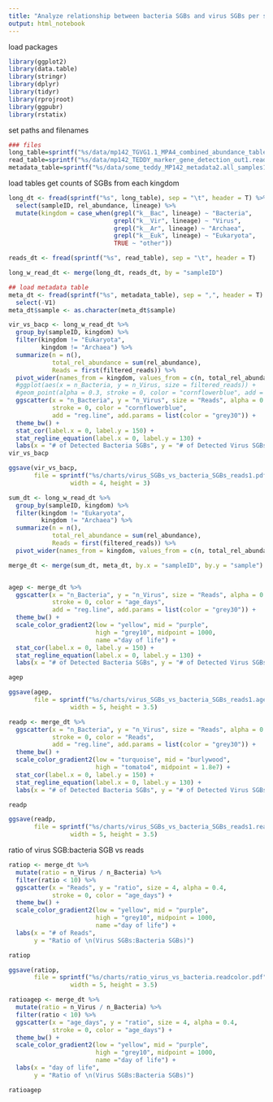 ```yaml
---
title: "Analyze relationship between bacteria SGBs and virus SGBs per sample and read #"
output: html_notebook
---
```


load packages
```r
library(ggplot2)
library(data.table)
library(stringr)
library(dplyr)
library(tidyr)
library(rprojroot)
library(ggpubr)
library(rstatix)
```

set paths and filenames

```r
### files
long_table=sprintf("%s/data/mp142_TGVG1.1_MPA4_combined_abundance_table_longform1.tsv", find_rstudio_root_file())
read_table=sprintf("%s/data/mp142_TEDDY_marker_gene_detection_out1.reads_by_sample.tsv", find_rstudio_root_file())
metadata_table=sprintf("%s/data/some_teddy_MP142_metadata2.all_samples1.delivery.csv", find_rstudio_root_file())

```

load tables get counts of SGBs from each kingdom
```r
long_dt <- fread(sprintf("%s", long_table), sep = "\t", header = T) %>%
  select(sampleID, rel_abundance, lineage) %>%
  mutate(kingdom = case_when(grepl("k__Bac", lineage) ~ "Bacteria", 
                             grepl("k__Vir", lineage) ~ "Virus",
                             grepl("k__Ar", lineage) ~ "Archaea",
                             grepl("k__Euk", lineage) ~ "Eukaryota",
                             TRUE ~ "other"))

reads_dt <- fread(sprintf("%s", read_table), sep = "\t", header = T)

long_w_read_dt <- merge(long_dt, reads_dt, by = "sampleID")
```

```r
## load metadata table
meta_dt <- fread(sprintf("%s", metadata_table), sep = ",", header = T) %>%
  select(-V1)
meta_dt$sample <- as.character(meta_dt$sample)
```

```r
vir_vs_bacp <- long_w_read_dt %>%
  group_by(sampleID, kingdom) %>%
  filter(kingdom != "Eukaryota",
         kingdom != "Archaea") %>%
  summarize(n = n(),
            total_rel_abundance = sum(rel_abundance),
            Reads = first(filtered_reads)) %>%
  pivot_wider(names_from = kingdom, values_from = c(n, total_rel_abundance), values_fill = 0) %>%
  #ggplot(aes(x = n_Bacteria, y = n_Virus, size = filtered_reads)) +
  #geom_point(alpha = 0.3, stroke = 0, color = "cornflowerblue", add = "reg.line") +
  ggscatter(x = "n_Bacteria", y = "n_Virus", size = "Reads", alpha = 0.2, 
            stroke = 0, color = "cornflowerblue", 
            add = "reg.line", add.params = list(color = "grey30")) +
  theme_bw() +
  stat_cor(label.x = 0, label.y = 150) +
  stat_regline_equation(label.x = 0, label.y = 130) +
  labs(x = "# of Detected Bacteria SGBs", y = "# of Detected Virus SGBs")
vir_vs_bacp

ggsave(vir_vs_bacp, 
       file = sprintf("%s/charts/virus_SGBs_vs_bacteria_SGBs_reads1.pdf", find_rstudio_root_file()), 
                 width = 4, height = 3)
```

```r
sum_dt <- long_w_read_dt %>%
  group_by(sampleID, kingdom) %>%
  filter(kingdom != "Eukaryota",
         kingdom != "Archaea") %>%
  summarize(n = n(),
            total_rel_abundance = sum(rel_abundance),
            Reads = first(filtered_reads)) %>%
  pivot_wider(names_from = kingdom, values_from = c(n, total_rel_abundance), values_fill = 0)

merge_dt <- merge(sum_dt, meta_dt, by.x = "sampleID", by.y = "sample")


agep <- merge_dt %>%
  ggscatter(x = "n_Bacteria", y = "n_Virus", size = "Reads", alpha = 0.4, 
            stroke = 0, color = "age_days", 
            add = "reg.line", add.params = list(color = "grey30")) +
  theme_bw() +
  scale_color_gradient2(low = "yellow", mid = "purple", 
                        high = "grey10", midpoint = 1000, 
                        name ="day of life") +
  stat_cor(label.x = 0, label.y = 150) +
  stat_regline_equation(label.x = 0, label.y = 130) +
  labs(x = "# of Detected Bacteria SGBs", y = "# of Detected Virus SGBs")

agep

ggsave(agep, 
       file = sprintf("%s/charts/virus_SGBs_vs_bacteria_SGBs_reads1.agecolor.pdf", find_rstudio_root_file()), 
                 width = 5, height = 3.5)

readp <- merge_dt %>%
  ggscatter(x = "n_Bacteria", y = "n_Virus", size = "Reads", alpha = 0.4, 
            stroke = 0, color = "Reads", 
            add = "reg.line", add.params = list(color = "grey30")) +
  theme_bw() +
  scale_color_gradient2(low = "turquoise", mid = "burlywood", 
                        high = "tomato4", midpoint = 1.8e7) +
  stat_cor(label.x = 0, label.y = 150) +
  stat_regline_equation(label.x = 0, label.y = 130) +
  labs(x = "# of Detected Bacteria SGBs", y = "# of Detected Virus SGBs")

readp

ggsave(readp, 
       file = sprintf("%s/charts/virus_SGBs_vs_bacteria_SGBs_reads1.readcolor.pdf", find_rstudio_root_file()), 
                 width = 5, height = 3.5)
```

ratio of virus SGB:bacteria SGB vs reads
```r
ratiop <- merge_dt %>%
  mutate(ratio = n_Virus / n_Bacteria) %>%
  filter(ratio < 10) %>%
  ggscatter(x = "Reads", y = "ratio", size = 4, alpha = 0.4, 
            stroke = 0, color = "age_days") +
  theme_bw() +
  scale_color_gradient2(low = "yellow", mid = "purple", 
                        high = "grey10", midpoint = 1000, 
                        name ="day of life") +
  labs(x = "# of Reads", 
       y = "Ratio of \n(Virus SGBs:Bacteria SGBs)")

ratiop

ggsave(ratiop, 
       file = sprintf("%s/charts/ratio_virus_vs_bacteria.readcolor.pdf", find_rstudio_root_file()), 
                 width = 5, height = 3.5)
```


```r
ratioagep <- merge_dt %>%
  mutate(ratio = n_Virus / n_Bacteria) %>%
  filter(ratio < 10) %>%
  ggscatter(x = "age_days", y = "ratio", size = 4, alpha = 0.4, 
            stroke = 0, color = "age_days") +
  theme_bw() +
  scale_color_gradient2(low = "yellow", mid = "purple", 
                        high = "grey10", midpoint = 1000, 
                        name ="day of life") +
  labs(x = "day of life", 
       y = "Ratio of \n(Virus SGBs:Bacteria SGBs)")

ratioagep
```







